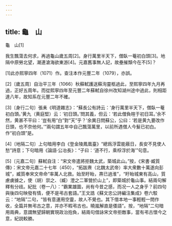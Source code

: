 ```yaml
---
---
---
```

title: 龜　山
---



龜　山[1]


我生飄蕩去何求，再過龜山歲五周[2]。身行萬里半天下，僧臥一菴初白頭[3]。地隔中原勞北望，潮連滄海欲東游[4]。元嘉舊事無人記，故壘摧頽今在不[5]？

[1]此亦熙寧四年（1071）作。查注本作元豐二年（1079），亦誤。

[2]〔歲五周〕自治平三年（1066）秋蘇軾護送蘇洵靈柩過此，至熙寧四年九月再過，正好五周年。而從熙寧四年至元豐二年蘇軾自徐州改知湖州途中過此，則相距達八年，故知系在元豐二年不確。

[3]〔身行二句〕張耒《明道雜志》：“蘇長公有詩云：‘身行萬里半天下，僧臥一菴初白頭。’黄九（黄庭堅）云：‘初日頭。’問其義，但云：‘若此僧負暄于初日耳。’余不然，黄甚不平曰：‘豈有用“白”對“天”乎？’余異日問蘇公，公曰：‘若是黄九要改作日頭，也不奈他何。’”兩句謂五年中自己飄蕩萬里，以前所遇僧人今髮已初白。作“初白頭”是。

[4]〔地隔二句〕上句暗用李白《登金陵鳳凰臺》“總爲浮雲能蔽日，長安不見使人愁”詩意；下句暗用《論語·公冶長》：“子曰：‘道不行，乘桴浮於海’”句意。

[5]〔元嘉二句〕蘇軾自注：“宋文帝遣將拒魏太武，築城此山。”按，《宋書·臧質傳》：宋文帝元嘉二十七年（450），“拓跋燾（北魏太武帝）率大衆數十萬遂向彭城”，臧質奉宋文帝命“率萬人北救。始至盱眙，燾已過淮”，“盱眙城東有高山，質慮虜據之，使（胡）崇之、（臧）澄之二軍營於山上”，即築城於龜山事。結兩句解釋有分歧。紀批（卷一八）：“霸業雄圖，尚有今昔之感，而况一人之身乎？前四句與後四句映發有情，便不是弔古套語。”王文誥《蘇文忠公詩編注集成》卷六駁云：“地隔”二句，“皆有意運用空靈，故人不覺也。其下借本地一事輕輕一問作收，全篇并無弔古之意，并亦不暇弔古也。曉嵐解直是倭語”。按，“地隔”二句暗用兩典，意謂無望歸朝實現政治抱負，結兩句借詠宋文帝拒敵事，當有弔古懷今之意，紀説較勝。